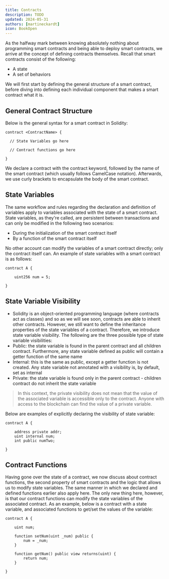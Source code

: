 ```yaml
---
title: Contracts
description: TODO
updated: 2024-05-31
authors: [martineckardt]
icon: BookOpen
---
```


As the halfway mark between knowing absolutely nothing about programming smart contracts and being able to deploy smart contracts, we arrive at the concept of defining contracts themselves. Recall that smart contracts consist of the following:

- A state
- A set of behaviors

We will first start by defining the general structure of a smart contract, before diving into defining each individual component that makes a smart contract what it is.

## General Contract Structure
Below is the general syntax for a smart contract in Solidity:

```solidity
contract <ContractName> {
 
  // State Variables go here
  
  // Contract functions go here
  
}
```

We declare a contract with the contract keyword, followed by the name of the smart contract (which usually follows CamelCase notation). Afterwards, we use curly brackets to encapsulate the body of the smart contract.

## State Variables

The same workflow and rules regarding the declaration and definition of variables apply to variables associated with the state of a smart contract. State variables, as they're called, are persistent between transactions and can only be modified in the following two scenarios:
- During the initialization of the smart contract itself
- By a function of the smart contract itself

No other account can modify the variables of a smart contract directly; only the contract itself can. An example of state variables with a smart contract is as follows:

```solidity
contract A {
 
    uint256 num = 5;
  
}
```

## State Variable Visibility

- Solidity is an object-oriented programming language (where contracts act as classes) and so as we will see soon, contracts are able to inherit other contracts. However, we still want to define the inheritance properties of the state variables of a contract. Therefore, we introduce state variable visibility. The following are the three possible type of state variable visibilities:
- Public: the state variable is found in the parent contract and all children contract. Furthermore, any state variable defined as public will contain a getter function of the same name
- Internal: this is the same as public, except a getter function is not created. Any state variable not annotated with a visibility is, by default, set as internal
- Private: the state variable is found only in the parent contract - children contract do not inherit the state variable

> In this context, the private visibility does not mean that the value of the associated variable is accessible only to the contract. Anyone with access to the blockchain can find the value of a private variable. 

Below are examples of explicitly declaring the visibility of state variable:

```solidity
contract A {
​
    address private addr;
    uint internal num;
    int public numTwo;
  
}
```

## Contract Functions

Having gone over the state of a contract, we now discuss about contract functions, the second property of smart contracts and the logic that allows us to modify state variables. The same manner in which we declared and defined functions earlier also apply here. The only new thing here, however, is that our contract functions can modify the state variables of the associated contract. As an example, below is a contract with a state variable, and associated functions to get/set the values of the variable:

```solidity
contract A {
 
    uint num;
  
    function setNum(uint _num) public {
        num = _num; 
    }
  
    function getNum() public view returns(uint) {
        return num; 
    }

}
```